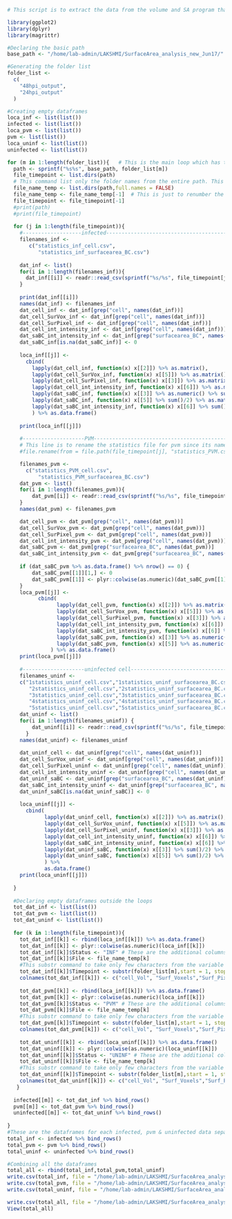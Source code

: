 ```r
# This script is to extract the data from the volume and SA program that is being done with all the images using the macro "Modified_SA_vol_PVM_cellSep17.ijm". This script extracts information from two timepoints (48 & 24 hpi). This script has been modified slightly to take from 33hpi output bcz we have calculated only the volume related calculation in 33hpi infection. The output generated are  four csv files such as "infected_data.csv", "pvm_data.csv", "uninfected_data.csv" & "master_data.csv"
```

``` r
library(ggplot2)
library(dplyr)
library(magrittr)
```

```r
#Declaring the basic path 
base_path <- "/home/lab-admin/LAKSHMI/SurfaceArea_analysis_new_Jun17/"

#Generating the folder list
folder_list <-
  c(
    "48hpi_output",
    "24hpi_output"
  )

#Creating empty dataframes
loca_inf <- list(list())
infected <- list(list())
loca_pvm <- list(list())
pvm <- list(list())
loca_uninf <- list(list())
uninfected <- list(list())

for (m in 1:length(folder_list)){   # This is the main loop which has two timepoints folder
  path <- sprintf("%s%s", base_path, folder_list[m])
  file_timepoint <- list.dirs(path)
  # This command list only the folder names from the entire path. This is used just to get the image analysis results folder names
  file_name_temp <- list.dirs(path,full.names = FALSE) 
  file_name_temp <- file_name_temp[-1]  # This is just to renumber the array number
  file_timepoint <- file_timepoint[-1]
  #print(path)
  #print(file_timepoint)
  
  for (j in 1:length(file_timepoint)){
    #-------------------infected---------------------------------------------------------------
    filenames_inf <-
       c("statistics_inf_cell.csv",
          "statistics_inf_surfacearea_BC.csv")
    
    dat_inf <- list()
    for(i in 1:length(filenames_inf)){
      dat_inf[[i]] <- readr::read_csv(sprintf("%s/%s", file_timepoint[j], filenames_inf[[i]]))
    }
    
    print(dat_inf[[i]])
    names(dat_inf) <- filenames_inf
    dat_cell_inf <- dat_inf[grep("cell", names(dat_inf))]
    dat_cell_SurVox_inf <- dat_inf[grep("cell", names(dat_inf))]
    dat_cell_SurPixel_inf <- dat_inf[grep("cell", names(dat_inf))]
    dat_cell_int_intensity_inf <- dat_inf[grep("cell", names(dat_inf))]
    dat_saBC_int_intensity_inf <- dat_inf[grep("surfacearea_BC", names(dat_inf))]
    dat_saBC_inf[is.na(dat_saBC_inf)] <- 0
    
    loca_inf[[j]] <- 
      cbind(
        lapply(dat_cell_inf, function(x) x[[2]]) %>% as.matrix(),
        lapply(dat_cell_SurVox_inf, function(x) x[[5]]) %>% as.matrix(),
        lapply(dat_cell_SurPixel_inf, function(x) x[[3]]) %>% as.matrix(),
        lapply(dat_cell_int_intensity_inf, function(x) x[[6]]) %>% as.matrix(),
        lapply(dat_saBC_inf, function(x) x[[3]] %>% as.numeric() %>% sum()/2) %>% as.matrix(),
        lapply(dat_saBC_inf, function(x) x[[5]] %>% sum()/2) %>% as.matrix(),
        lapply(dat_saBC_int_intensity_inf, function(x) x[[6]] %>% sum()) %>% as.matrix()
        ) %>% as.data.frame()
    
    print(loca_inf[[j]])
    
    #--------------------PVM------------------------------------------------------------------
    # This line is to rename the statistics file for pvm since its named differently. The temperory renaming is done to maintain the same pattern in the entire code
    #file.rename(from = file.path(file_timepoint[j], "statistics_PVM.csv"), to = file.path(file_timepoint[j], "statistics_PVM_cell.csv"))

    filenames_pvm <-
      c("statistics_PVM_cell.csv",
          "statistics_PVM_surfacearea_BC.csv")
    dat_pvm <- list()
    for(i in 1:length(filenames_pvm)){
        dat_pvm[[i]] <- readr::read_csv(sprintf("%s/%s", file_timepoint[j], filenames_pvm[[i]]))
    }
    names(dat_pvm) <- filenames_pvm

    dat_cell_pvm <- dat_pvm[grep("cell", names(dat_pvm))]
    dat_cell_SurVox_pvm <- dat_pvm[grep("cell", names(dat_pvm))]
    dat_cell_SurPixel_pvm <- dat_pvm[grep("cell", names(dat_pvm))]
    dat_cell_int_intensity_pvm <- dat_pvm[grep("cell", names(dat_pvm))]
    dat_saBC_pvm <- dat_pvm[grep("surfacearea_BC", names(dat_pvm))]
    dat_saBC_int_intensity_pvm <- dat_pvm[grep("surfacearea_BC", names(dat_pvm))]
    
    if (dat_saBC_pvm %>% as.data.frame() %>% nrow() == 0) {
        dat_saBC_pvm[[1]][1,] <- 0 
        dat_saBC_pvm[[1]] <- plyr::colwise(as.numeric)(dat_saBC_pvm[[1]])
    }
    loca_pvm[[j]] <- 
          cbind(
                lapply(dat_cell_pvm, function(x) x[[2]]) %>% as.matrix(),
                lapply(dat_cell_SurVox_pvm, function(x) x[[5]]) %>% as.matrix(),
                lapply(dat_cell_SurPixel_pvm, function(x) x[[3]]) %>% as.matrix(),
                lapply(dat_cell_int_intensity_pvm, function(x) x[[6]]) %>% as.matrix(),
                lapply(dat_saBC_int_intensity_pvm, function(x) x[[6]] %>% as.numeric %>% sum()) %>% as.matrix(),
                lapply(dat_saBC_pvm, function(x) x[[3]] %>% as.numeric() %>% sum()/2) %>% as.matrix(), 
                lapply(dat_saBC_pvm, function(x) x[[5]] %>% as.numeric() %>% sum()/2) %>% as.matrix()
              ) %>% as.data.frame()
    print(loca_pvm[[j]])
    
    #--------------------uninfected cell------------------------------------------------------------------
    filenames_uninf <- 
    c("1statistics_uninf_cell.csv","1statistics_uninf_surfacearea_BC.csv",
       "2statistics_uninf_cell.csv","2statistics_uninf_surfacearea_BC.csv",
       "3statistics_uninf_cell.csv","3statistics_uninf_surfacearea_BC.csv",
       "4statistics_uninf_cell.csv","4statistics_uninf_surfacearea_BC.csv",
       "5statistics_uninf_cell.csv","5statistics_uninf_surfacearea_BC.csv")
    dat_uninf <- list()
    for(i in 1:length(filenames_uninf)) {
        dat_uninf[[i]] <- readr::read_csv(sprintf("%s/%s", file_timepoint[j], filenames_uninf[[i]]))
      }
    names(dat_uninf) <- filenames_uninf
    
    dat_uninf_cell <- dat_uninf[grep("cell", names(dat_uninf))]
    dat_cell_SurVox_uninf <- dat_uninf[grep("cell", names(dat_uninf))]
    dat_cell_SurPixel_uninf <- dat_uninf[grep("cell", names(dat_uninf))]
    dat_cell_int_intensity_uninf <- dat_uninf[grep("cell", names(dat_uninf))]
    dat_uninf_saBC <- dat_uninf[grep("surfacearea_BC", names(dat_uninf))]
    dat_saBC_int_intensity_uninf <- dat_uninf[grep("surfacearea_BC", names(dat_uninf))]
    dat_uninf_saBC[is.na(dat_uninf_saBC)] <- 0
    
    loca_uninf[[j]] <- 
      cbind(
            lapply(dat_uninf_cell, function(x) x[[2]]) %>% as.matrix(), 
            lapply(dat_cell_SurVox_uninf, function(x) x[[5]]) %>% as.matrix(),
            lapply(dat_cell_SurPixel_uninf, function(x) x[[3]]) %>% as.matrix(),
            lapply(dat_cell_int_intensity_uninf, function(x) x[[6]]) %>% as.matrix(),
            lapply(dat_saBC_int_intensity_uninf, function(x) x[[6]] %>% sum()) %>% as.matrix(),
            lapply(dat_uninf_saBC, function(x) x[[3]] %>% sum()/2) %>% as.matrix(), 
            lapply(dat_uninf_saBC, function(x) x[[5]] %>% sum()/2) %>% as.matrix()
            ) %>% 
            as.data.frame()
    print(loca_uninf[[j]])
    
  }
  
  #Declaring empty dataframes outside the loops
  tot_dat_inf <- list(list())
  tot_dat_pvm <- list(list())
  tot_dat_uninf <- list(list())
  
  for (k in 1:length(file_timepoint)){
    tot_dat_inf[[k]] <- rbind(loca_inf[[k]]) %>% as.data.frame()
    tot_dat_inf[[k]] <- plyr::colwise(as.numeric)(loca_inf[[k]])
    tot_dat_inf[[k]]$Status <- "INF" # These are the additional columns that we are adding in the dataframes 
    tot_dat_inf[[k]]$File <- file_name_temp[k]
    #This substr command to take only few characters from the variable (only "48hpi" from "48hpi_output")
    tot_dat_inf[[k]]$Timepoint <- substr(folder_list[m],start = 1, stop = 5) 
    colnames(tot_dat_inf[[k]]) <- c("cell_Vol", "Surf_Voxels","Surf_Pixel", "int_intensity","int_intensity_SA","saBC_SA", "saBC_SV", "Status","File Name","Timepoint")
    
    tot_dat_pvm[[k]] <- rbind(loca_inf[[k]]) %>% as.data.frame()
    tot_dat_pvm[[k]] <- plyr::colwise(as.numeric)(loca_inf[[k]])
    tot_dat_pvm[[k]]$Status <- "PVM" # These are the additional columns that we are adding in the dataframes
    tot_dat_pvm[[k]]$File <- file_name_temp[k]
    #This substr command to take only few characters from the variable (only "48hpi" from "48hpi_output")
    tot_dat_pvm[[k]]$Timepoint <- substr(folder_list[m],start = 1, stop = 5)
    colnames(tot_dat_pvm[[k]]) <- c("cell_Vol", "Surf_Voxels","Surf_Pixel", "int_intensity","int_intensity_SA","saBC_SA", "saBC_SV", "Status","File Name","Timepoint")
    
    tot_dat_uninf[[k]] <- rbind(loca_uninf[[k]]) %>% as.data.frame()
    tot_dat_uninf[[k]] <- plyr::colwise(as.numeric)(loca_uninf[[k]])
    tot_dat_uninf[[k]]$Status <- "UNINF" # These are the additional columns that we are adding in the dataframes
    tot_dat_uninf[[k]]$File <- file_name_temp[k]
    #This substr command to take only few characters from the variable (only "48hpi" from "48hpi_output")
    tot_dat_uninf[[k]]$Timepoint <- substr(folder_list[m],start = 1, stop = 5) 
    colnames(tot_dat_uninf[[k]]) <- c("cell_Vol", "Surf_Voxels","Surf_Pixel", "int_intensity","int_intensity_SA","saBC_SA", "saBC_SV", "Status","File Name","Timepoint")
   }
  
  infected[[m]] <- tot_dat_inf %>% bind_rows()
  pvm[[m]] <- tot_dat_pvm %>% bind_rows()
  uninfected[[m]] <- tot_dat_uninf %>% bind_rows()
  
}
#These are the dataframes for each infected, pvm & uninfected data separately
total_inf <- infected %>% bind_rows()
total_pvm <- pvm %>% bind_rows()
total_uninf <- uninfected %>% bind_rows()

#Combining all the dataframes
total_all <- rbind(total_inf,total_pvm,total_uninf)
write.csv(total_inf, file = "/home/lab-admin/LAKSHMI/SurfaceArea_analysis_new_Jun17/Analysis_SA_vol/infected_data.csv")
write.csv(total_pvm, file = "/home/lab-admin/LAKSHMI/SurfaceArea_analysis_new_Jun17/Analysis_SA_vol/pvm_data.csv")
write.csv(total_uninf, file = "/home/lab-admin/LAKSHMI/SurfaceArea_analysis_new_Jun17/Analysis_SA_vol/uninfected_data.csv")

write.csv(total_all, file = "/home/lab-admin/LAKSHMI/SurfaceArea_analysis_new_Jun17/Analysis_SA_vol/master_data.csv")
View(total_all)

```

